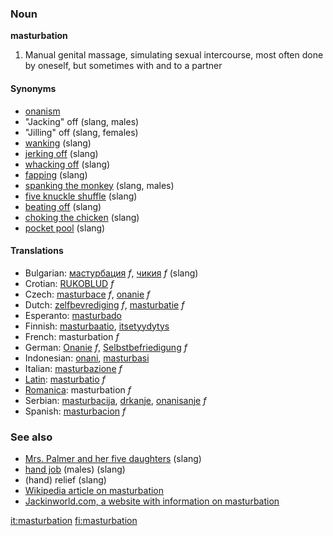 ===Noun===
'''masturbation'''

#Manual genital massage, simulating sexual intercourse, most often done by oneself, but sometimes with and to a partner

====Synonyms====
* [[onanism]]
*"Jacking" off (slang, males)
*"Jilling" off (slang, females)
* [[wanking]] (slang)
* [[jerking off]] (slang)
* [[whacking off]] (slang)
* [[fapping]] (slang)
* [[spanking the monkey]] (slang, males)
* [[five knuckle shuffle]] (slang)
* [[beating off]] (slang)
* [[choking the chicken]] (slang)
* [[pocket pool]] (slang)

==== Translations ====
*Bulgarian: [[мастурбация]] ''f'', [[чикия]] ''f'' (slang)
*Crotian: [[RUKOBLUD]] ''f''
*Czech: [[masturbace]] ''f'', [[onanie]] ''f'' 
*Dutch: [[zelfbevrediging]] ''f'', [[masturbatie]] ''f''
*Esperanto: [[masturbado]]
*Finnish: [[masturbaatio]], [[itsetyydytys]]
*French: masturbation ''f''
*German: [[Onanie]] ''f'', [[Selbstbefriedigung]] ''f''
*Indonesian: [[onani]], [[masturbasi]]
*Italian: [[masturbazione]] ''f''
*[[Latin]]: [[masturbatio]] ''f''
*[[Romanica]]: masturbation ''f''
*Serbian: [[masturbacija]], [[drkanje]], [[onanisanje]] ''f''
*Spanish: [[masturbacion]] ''f''

=== See also ===
* [[Mrs. Palmer and her five daughters]] (slang)
* [[hand job]] (males) (slang)
* (hand) relief (slang)
* [[w:Masturbation|Wikipedia article on masturbation]]
* [http://www.jackinworld.com/ Jackinworld.com, a website with information on masturbation]

[[it:masturbation]]
[[fi:masturbation]]